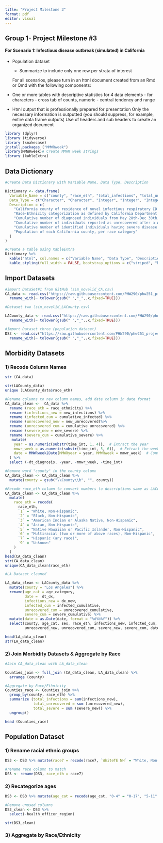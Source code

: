 ```yaml
---
title: "Project Milestone 3"
format: pdf
editor: visual
---
```


## Group 1- Project Milestone #3

#### **For Scenario 1: Infectious disease outbreak (simulated) in California**

-   Population dataset

    -   Summarize to include only one row per strata of interest

    For all scenarios, please turn in an html document created from an Rmd or Qmd with the following components:

-   One or more tables with descriptive statistics for 4 data elements - for characters - cross tab of counts, numeric - central tendency and range

-   Html output that is professionally prepared for presentation Only the necessary information is outputted (you should suppress, for example, entire data frame outputs) Use of headers and sub headers to create an organized document

```r
library (dplyr)
library (tidyverse)
library (snakecase)
install.packages ("MMWRweek")
library(MMWRweek)# Create MMWR week strings
library (kableExtra)
```

## Data Dictionary

```r
#Create Data Dictionary with Variable Name, Data Type, Description

Dictionary <- data.frame(
  Variable_Name = c("county", "race_eth", "total_infections", "total_unrecovered", "total_severe", "pop"),
  Data_Type = c("Character", "Character", "Integer", "Integer", "Integer", "Integer"),
  Description = c(
    "California county of residence of novel infectious respiratory ID cases",
    "Race-Ethnicity categorization as defined by California Department of Finance",
    "Cumulative number of diagnosed individuals from May 28th-Dec 30th, 2023, per race category",
    "Cumulative number of individuals reported as unrecovered after a week of being diagnosed from May 28th-Dec 30th, 2023, per race category",
    "Cumulative number of identified individuals having severe disease requiring hospitalization from May 28th-Dec 30th, 2023, per race category",
    "Population of each California county, per race category"
  )
)

#Create a table using KableExtra
Dictionary %>%
  kable("html", col.names = c("Variable Name", "Data Type", "Description")) %>%
  kable_styling(full_width = FALSE, bootstrap_options = c("striped", "hover", "condensed", "responsive"))

```

## Import Datasets

```r
#import DataSet#1 from GitHub (sim_novelid_CA.csv)
CA_data <- read.csv("https://raw.githubusercontent.com/PHW290/phw251_projectdata/refs/heads/main/scenario_1/sim_novelid_CA.csv") %>%
  rename_with(~ tolower(gsub(" ","_",.x,fixed=TRUE))) 

#Dataset two (sim_novelid_LACounty.csv)

LACounty_data <- read.csv("https://raw.githubusercontent.com/PHW290/phw251_projectdata/refs/heads/main/scenario_1/sim_novelid_LACounty.csv") %>%
  rename_with(~ tolower(gsub(" ","_",.x,fixed=TRUE))) 

#Import Dataset three (population dataset)
DS3 <- read.csv("https://raw.githubusercontent.com/PHW290/phw251_projectdata/refs/heads/main/scenario_1/ca_pop_2023.csv") %>%
  rename_with(~ tolower(gsub(" ","_",.x,fixed=TRUE))) 
```

## Morbidity Datasets

### 1) Recode Column Names

```r
str (CA_data)
```

```r
str(LACounty_data)
unique (LACounty_data$race_eth)
```

```r
#Rename columns to new column names, add date column in date format
CA_data_clean <-  CA_data %>%
  rename (race_eth = race_ethnicity) %>%
  rename (infections_new = new_infections) %>%
  rename (infected_cum = cumulative_infected) %>%
  rename (unrecovered_new = new_unrecovered)%>%
  rename (unrecovered_cum = cumulative_unrecovered) %>%
  rename (severe_new = new_severe) %>%
  rename (severe_cum = cumulative_severe) %>%
   mutate(
    year = as.numeric(substr(time_int, 1, 4)),  # Extract the year
    mmwr_week = as.numeric(substr(time_int, 5, 6)),  # Extract the week
    date = MMWRweek2Date(MMWRyear = year, MMWRweek = mmwr_week)  # Convert to date
  ) %>%
  select (-dt_diagnosis, -year, -mmwr_week, -time_int)

#Remove word "county" in the county column
CA_data_clean <- CA_data_clean %>%
  mutate(county = gsub("\\County\\b", "", county))

#Recode race_eth column to convert numbers to descriptions same as LACounty data
CA_data_clean <- CA_data_clean %>%
  mutate(
    race_eth = recode(
      race_eth,
      `1` = "White, Non-Hispanic",
      `2` = "Black, Non-Hispanic",
      `3` = "American Indian or Alaska Native, Non-Hispanic",
      `4` = "Asian, Non-Hispanic",
      `5` = "Native Hawaiian or Pacific Islander, Non-Hispanic",
      `6` = "Multiracial (two or more of above races), Non-Hispanic",
      `7` = "Hispanic (any race)",
      `9` = "Unknown"
    )
  )
head(CA_data_clean)
str(CA_data_clean)
unique(CA_data_clean$race_eth)
```

```r
#LA Dataset cleaned

LA_data_clean <- LACounty_data %>%
  mutate(county = "Los Angeles") %>%
  rename(age_cat = age_category,
         date =  dt_dx,
         infections_new = dx_new,
         infected_cum = infected_cumulative,
         unrecovered_cum = unrecovered_cumulative,
         severe_cum = severe_cumulative) %>%
  mutate(date = as.Date(date, format = "%d%b%Y")) %>%
  select(county, age_cat, sex, race_eth, infections_new, infected_cum, 
         unrecovered_new, unrecovered_cum, severe_new, severe_cum, date)

head(LA_data_clean)
str(LA_data_clean)
```

### 2) Join Morbidity Datasets & Aggregate by Race

```r
#Join CA_data_clean with LA_data_clean

Counties_join <- full_join (CA_data_clean, LA_data_clean) %>%
  arrange (county)

#Aggregate by Race/Ethnicity
Counties_race <- Counties_join %>%
  group_by(county, race_eth) %>%
  summarize (total_infections = sum(infections_new),
             total_unrecovered = sum (unrecovered_new),
             total_severe = sum (severe_new)) %>%
  ungroup()

head (Counties_race)

```

## Population Dataset

### 1) Rename racial ethnic groups

```r
DS3 <- DS3 %>% mutate(race7 = recode(race7, `WhiteTE NH` = "White, Non-Hispanic", `Black NH` = "Black, Non-Hispanic", `AIAN NH` = "American Indian or Alaska Native, Non-Hispanic", `Asian NH` = "Asian, Non-Hispanic", `NHPI NH` = "Native Hawaiian or Pacific Islander, Non-Hispanic", `MR NH` = "Multiracial (two or more of above races), Non-Hispanic", `Hispanic` = "Hispanic (any race)" ))

#rename race column to match
DS3 <- rename(DS3, race_eth = race7)
```

### 2) Recategorize ages

```r
DS3 <- DS3 %>% mutate(age_cat = recode(age_cat, "0-4" = "0-17", "5-11" = "0-17", "12-17" = "0-17"))

#Remove unused columns
DS3_clean <- DS3 %>%
  select(-health_officer_region)

str(DS3_clean)
```

### 3) Aggregate by Race/Ethnicity

